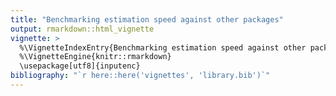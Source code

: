 ```yaml
---
title: "Benchmarking estimation speed against other packages"
output: rmarkdown::html_vignette
vignette: >
  %\VignetteIndexEntry{Benchmarking estimation speed against other packages}
  %\VignetteEngine{knitr::rmarkdown}
  \usepackage[utf8]{inputenc}
bibliography: "`r here::here('vignettes', 'library.bib')`"
---
```


